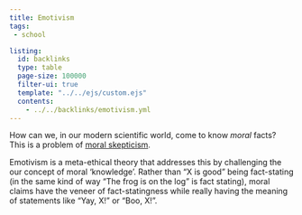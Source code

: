 ```yaml
---
title: Emotivism
tags:
 - school

listing:
  id: backlinks
  type: table
  page-size: 100000
  filter-ui: true
  template: "../../ejs/custom.ejs"
  contents:
    - ../../backlinks/emotivism.yml
---
```


How can we, in our modern scientific world, come to know *moral* facts? This is 
a problem of [moral skepticism](/docs/phil/Is-ought problem.html).

Emotivism is a meta-ethical theory that addresses this by challenging the our 
concept of moral 'knowledge'. Rather than "X is good" being fact-stating (in the same kind of way "The frog is on the log" is fact stating), moral claims have the veneer of fact-statingness while really having the meaning of statements like "Yay, X!" or "Boo, X!".

